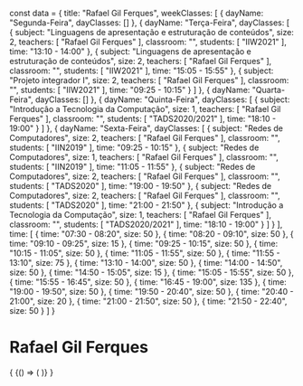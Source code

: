 const data = {
  title: "Rafael Gil Ferques",
  weekClasses: [
    {
      dayName: "Segunda-Feira",
      dayClasses: []
    },
    {
      dayName: "Terça-Feira",
      dayClasses: [
        {
          subject: "Linguagens de apresentação e estruturação de conteúdos",
          size: 2,
          teachers: [
            "Rafael Gil Ferques"
          ],
          classroom: "",
          students: [
            "IIW2021"
          ],
          time: "13:10 - 14:00"
        },
        {
          subject: "Linguagens de apresentação e estruturação de conteúdos",
          size: 2,
          teachers: [
            "Rafael Gil Ferques"
          ],
          classroom: "",
          students: [
            "IIW2021"
          ],
          time: "15:05 - 15:55"
        },
        {
          subject: "Projeto integrador I",
          size: 2,
          teachers: [
            "Rafael Gil Ferques"
          ],
          classroom: "",
          students: [
            "IIW2021"
          ],
          time: "09:25 - 10:15"
        }
      ]
    },
    {
      dayName: "Quarta-Feira",
      dayClasses: []
    },
    {
      dayName: "Quinta-Feira",
      dayClasses: [
        {
          subject: "Introdução a Tecnologia da Computação",
          size: 1,
          teachers: [
            "Rafael Gil Ferques"
          ],
          classroom: "",
          students: [
            "TADS2020/2021"
          ],
          time: "18:10 - 19:00"
        }
      ]
    },
    {
      dayName: "Sexta-Feira",
      dayClasses: [
        {
          subject: "Redes de Computadores",
          size: 2,
          teachers: [
            "Rafael Gil Ferques"
          ],
          classroom: "",
          students: [
            "IIN2019"
          ],
          time: "09:25 - 10:15"
        },
        {
          subject: "Redes de Computadores",
          size: 1,
          teachers: [
            "Rafael Gil Ferques"
          ],
          classroom: "",
          students: [
            "IIN2019"
          ],
          time: "11:05 - 11:55"
        },
        {
          subject: "Redes de Computadores",
          size: 2,
          teachers: [
            "Rafael Gil Ferques"
          ],
          classroom: "",
          students: [
            "TADS2020"
          ],
          time: "19:00 - 19:50"
        },
        {
          subject: "Redes de Computadores",
          size: 2,
          teachers: [
            "Rafael Gil Ferques"
          ],
          classroom: "",
          students: [
            "TADS2020"
          ],
          time: "21:00 - 21:50"
        },
        {
          subject: "Introdução a Tecnologia da Computação",
          size: 1,
          teachers: [
            "Rafael Gil Ferques"
          ],
          classroom: "",
          students: [
            "TADS2020/2021"
          ],
          time: "18:10 - 19:00"
        }
      ]
    }
  ],
  time: [
    {
      time: "07:30 - 08:20",
      size: 50
    },
    {
      time: "08:20 - 09:10",
      size: 50
    },
    {
      time: "09:10 - 09:25",
      size: 15
    },
    {
      time: "09:25 - 10:15",
      size: 50
    },
    {
      time: "10:15 - 11:05",
      size: 50
    },
    {
      time: "11:05 - 11:55",
      size: 50
    },
    {
      time: "11:55 - 13:10",
      size: 75
    },
    {
      time: "13:10 - 14:00",
      size: 50
    },
    {
      time: "14:00 - 14:50",
      size: 50
    },
    {
      time: "14:50 - 15:05",
      size: 15
    },
    {
      time: "15:05 - 15:55",
      size: 50
    },
    {
      time: "15:55 - 16:45",
      size: 50
    },
    {
      time: "16:45 - 19:00",
      size: 135
    },
    {
      time: "19:00 - 19:50",
      size: 50
    },
    {
      time: "19:50 - 20:40",
      size: 50
    },
    {
      time: "20:40 - 21:00",
      size: 20
    },
    {
      time: "21:00 - 21:50",
      size: 50
    },
    {
      time: "21:50 - 22:40",
      size: 50
    }
  ]
}

# Rafael Gil Ferques

<div>
  {
    <BrowserOnly>
      {() => (
        <Grid
          title={data.title}
          weekClasses={data.weekClasses}
          time={data.time}
        />
      )}
    </BrowserOnly>
  }
</div>
